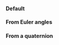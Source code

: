 ====Default====
{{Lua/Function |
  returns = Angle |
  prototype = Angle() |
  description = Constructs an angle with no rotation.
}}

====From Euler angles====
{{Lua/Function |
  returns = Angle |
  prototype = Angle(number {{arg|yaw}}, number {{arg|pitch}}, number {{arg|roll}}) |
  description = Constructs the angle with the specified {{arg|yaw}}, {{arg|pitch}} and {{arg|roll}} in radians.
}}


====From a quaternion====
{{Lua/Function |
  returns = Angle |
  prototype = Angle(number {{arg|x}}, number {{arg|y}}, number {{arg|z}}, number {{arg|w}}) |
  description = Constructs the angle with the specified rotation around the {{arg|x}}, {{arg|y}}, {{arg|z}} and {{arg|w}} axes in radians.
}}